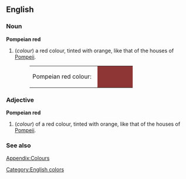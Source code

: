 ==English==

===Noun===
'''Pompeian red'''
#(''colour'') a red colour, tinted with orange, like that of the houses of [[Pompeii]].
#:<table><tr><td>Pompeian red colour: &nbsp;</td><td bgcolor="#8D3635" width="80">&nbsp; </td></tr></table>

===Adjective===
'''Pompeian red'''
#(''colour'') of a red colour, tinted with orange, like that of the houses of [[Pompeii]].

===See also===
[[Wiktionary_Appendix:Colours|Appendix:Colours]]

[[Category:English colors]]